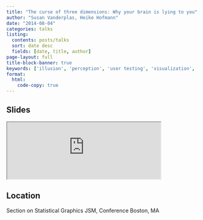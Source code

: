 ```yaml
---
title: "The curse of three dimensions: Why your brain is lying to you"
author: "Susan Vanderplas, Heike Hofmann"
date: "2014-08-04"
categories: talks
listing:
  contents: posts/talks
  sort: date desc
  fields: [date, title, author]
page-layout: full
title-block-banner: true
keywords: ['illusion', 'perception', 'user testing', 'visualization', 'Talk']
format:
  html:
    code-copy: true
---
```

 
## Slides

<iframe src='https://srvanderplas.github.io/Presentation-Archive/JSM2014/WhyYourBrainIsLyingToYou/JSM2014.html#/' height='auto' width='80%'>
                        </iframe>
## Location
Section on Statistical Graphics
JSM, Conference
Boston, MA

